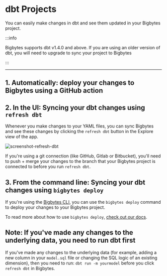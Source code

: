 
# dbt Projects

You can easily make changes in dbt and see them updated in your Bigbytes project.

:::info

Bigbytes supports dbt v1.4.0 and above. If you are using an older version of dbt, you will need to upgrade to sync
your project to Bigbytes

:::

---

## 1. Automatically: deploy your changes to Bigbytes using a GitHub action

<AutomaticallyDeployChangesGithub />

## 2. In the UI: Syncing your dbt changes using `refresh dbt`

Whenever you make changes to your YAML files, you can sync Bigbytes and see these changes by clicking the `refresh dbt` button in the Explore view of the app.

![screenshot-refresh-dbt](assets/screenshot-refresh-dbt.png)

If you're using a git connection (like GitHub, Gitlab or Bitbucket), you'll need to push + merge your changes to the branch that your Bigbytes project is connected to before you run `refresh dbt`.

## 3. From the command line: Syncing your dbt changes using `bigbytes deploy`

If you're using the [Bigbytes CLI](/guides/cli/how-to-install-the-bigbytes-cli), you can use the `bigbytes deploy` command to deploy your changes to your Bigbytes project.

To read more about how to use `bigbytes deploy`, [check out our docs](/guides/cli/how-to-use-bigbytes-deploy).

## Note: If you've made any changes to the underlying data, you need to run dbt first

If you've made any changes to the underlying data (for example, adding a new column in your `model.sql` file or changing the SQL logic of an existing dimension), then you need to run: `dbt run -m yourmodel` before you click `refresh dbt` in Bigbytes.
